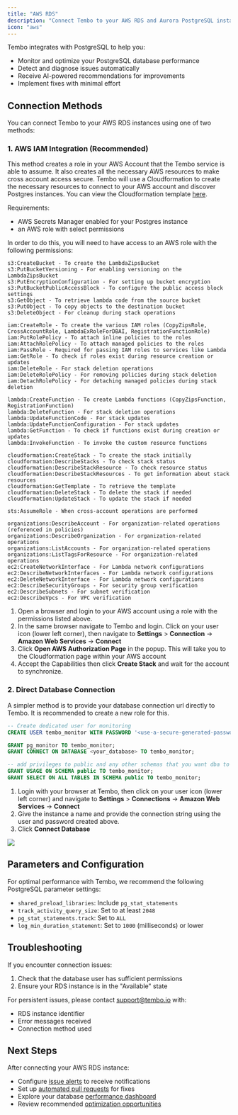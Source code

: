 ```yaml
---
title: "AWS RDS"
description: "Connect Tembo to your AWS RDS and Aurora PostgreSQL instances for automated monitoring, optimization, and issue resolution."
icon: "aws"
---
```


Tembo integrates with PostgreSQL to help you:

- Monitor and optimize your PostgreSQL database performance
- Detect and diagnose issues automatically
- Receive AI-powered recommendations for improvements
- Implement fixes with minimal effort

## Connection Methods

You can connect Tembo to your AWS RDS instances using one of two methods:

### 1. AWS IAM Integration (Recommended)

This method creates a role in your AWS Account that the Tembo service is able to assume.
It also creates all the necessary AWS resources to make cross account access secure.
Tembo will use a Cloudformation to create the necessary resources to connect to your AWS account and discover Postgres instances.
You can view the Cloudformation template [here](https://cdb-plat-use1-prod-dbaai-prod-cf-templates.s3.us-east-1.amazonaws.com/cross-account-cf-template.yaml).

Requirements:

- AWS Secrets Manager enabled for your Postgres instance
- an AWS role with select permissions

In order to do this, you will need to have access to an AWS role with the following permissions:

```plaintext
s3:CreateBucket - To create the LambdaZipsBucket
s3:PutBucketVersioning - For enabling versioning on the LambdaZipsBucket
s3:PutEncryptionConfiguration - For setting up bucket encryption
s3:PutBucketPublicAccessBlock - To configure the public access block settings
s3:GetObject - To retrieve lambda code from the source bucket
s3:PutObject - To copy objects to the destination bucket
s3:DeleteObject - For cleanup during stack operations

iam:CreateRole - To create the various IAM roles (CopyZipsRole, CrossAccountRole, LambdaExRoleForDBAI, RegistrationFunctionRole)
iam:PutRolePolicy - To attach inline policies to the roles
iam:AttachRolePolicy - To attach managed policies to the roles
iam:PassRole - Required for passing IAM roles to services like Lambda
iam:GetRole - To check if roles exist during resource creation or updates
iam:DeleteRole - For stack deletion operations
iam:DeleteRolePolicy - For removing policies during stack deletion
iam:DetachRolePolicy - For detaching managed policies during stack deletion

lambda:CreateFunction - To create Lambda functions (CopyZipsFunction, RegistrationFunction)
lambda:DeleteFunction - For stack deletion operations
lambda:UpdateFunctionCode - For stack updates
lambda:UpdateFunctionConfiguration - For stack updates
lambda:GetFunction - To check if functions exist during creation or updates
lambda:InvokeFunction - To invoke the custom resource functions

cloudformation:CreateStack - To create the stack initially
cloudformation:DescribeStacks - To check stack status
cloudformation:DescribeStackResource - To check resource status
cloudformation:DescribeStackResources - To get information about stack resources
cloudformation:GetTemplate - To retrieve the template
cloudformation:DeleteStack - To delete the stack if needed
cloudformation:UpdateStack - To update the stack if needed

sts:AssumeRole - When cross-account operations are performed

organizations:DescribeAccount - For organization-related operations (referenced in policies)
organizations:DescribeOrganization - For organization-related operations
organizations:ListAccounts - For organization-related operations
organizations:ListTagsForResource - For organization-related operations
ec2:CreateNetworkInterface - For Lambda network configurations
ec2:DescribeNetworkInterfaces - For Lambda network configurations
ec2:DeleteNetworkInterface - For Lambda network configurations
ec2:DescribeSecurityGroups - For security group verification
ec2:DescribeSubnets - For subnet verification
ec2:DescribeVpcs - For VPC verification
```

1. Open a browser and login to your AWS account using a role with the permissions listed above.
2. In the same browser navigate to Tembo and login. Click on your user icon (lower left corner), then navigate to **Settings** \> **Connection** -\> **Amazon Web Services** -\> **Connect**
3. Click **Open AWS Authorization Page** in the popup. This will take you to the Cloudformation page within your AWS account
4. Accept the Capabilities then click **Create Stack** and wait for the account to synchronize.

### 2. Direct Database Connection

A simpler method is to provide your database connection url directly to Tembo.
It is recommended to create a new role for this.

```sql
-- Create dedicated user for monitoring
CREATE USER tembo_monitor WITH PASSWORD '<use-a-secure-generated-password>';

GRANT pg_monitor TO tembo_monitor;
GRANT CONNECT ON DATABASE <your_database> TO tembo_monitor;

-- add privileges to public and any other schemas that you want dba to be able to read
GRANT USAGE ON SCHEMA public TO tembo_monitor;
GRANT SELECT ON ALL TABLES IN SCHEMA public TO tembo_monitor;
```

1. Login with your browser at Tembo, then click on your user icon (lower left corner) and navigate to **Settings** \> **Connections** -\> **Amazon Web Services** -\> **Connect**
2. Give the instance a name and provide the connection string using the user and password created above.
3. Click **Connect Database**

![](/images/direct-connection.png)

## Parameters and Configuration

For optimal performance with Tembo, we recommend the following PostgreSQL parameter settings:

- `shared_preload_libraries`: Include `pg_stat_statements`
- `track_activity_query_size`: Set to at least `2048`
- `pg_stat_statements.track`: Set to `ALL`
- `log_min_duration_statement`: Set to `1000` (milliseconds) or lower

## Troubleshooting

If you encounter connection issues:

1. Check that the database user has sufficient permissions
2. Ensure your RDS instance is in the "Available" state

For persistent issues, please contact [support@tembo.io](mailto:support@tembo.io) with:

- RDS instance identifier
- Error messages received
- Connection method used

## Next Steps

After connecting your AWS RDS instance:

- Configure [issue alerts](/solving/issues) to receive notifications
- Set up [automated pull requests](/solving/pull-requests) for fixes
- Explore your database [performance dashboard](/dashboard)
- Review recommended [optimization opportunities](/optimization)